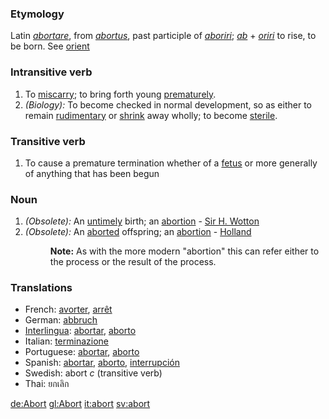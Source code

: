 ===Etymology===
Latin ''[[abortare]]'', from ''[[abortus]]'', past participle of ''[[aboriri]]''; ''[[ab]]'' + ''[[oriri]]'' to rise, to be born. See [[orient]]

===Intransitive verb===
#To [[miscarry]]; to bring forth young [[prematurely]].
#''(Biology):'' To become checked in normal development, so as either to remain [[rudimentary]] or [[shrink]] away wholly; to become [[sterile]].

===Transitive verb===
#To cause a premature termination whether of a [[fetus]] or more generally of anything that has been begun

===Noun===
#''(Obsolete):'' An [[untimely]] birth; an [[abortion]] - [[Sir H. Wotton]]
#''(Obsolete):'' An [[aborted]] offspring; an [[abortion]] -  [[Holland]]
#:'''Note:''' As with the more modern "abortion" this can refer either to the process or the result of the process.

===Translations===
*French: [[avorter]], [[arrêt]]
*German: [[abbruch]]
*[[Interlingua]]: [[abortar]], [[aborto]]
*Italian: [[terminazione]]
*Portuguese: [[abortar]], [[aborto]]
*Spanish: [[abortar]], [[aborto]], [[interrupción]]
*Swedish: abort ''c'' (transitive verb)
*Thai: ยกเลิก

[[de:Abort]]
[[gl:Abort]]
[[it:abort]]
[[sv:abort]]